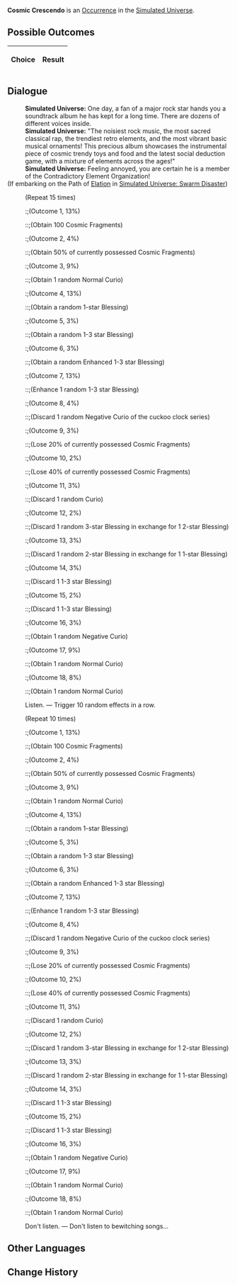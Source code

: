{{Simulated Universe Event Infobox
|title         = Cosmic Crescendo
|image         = Random Event Normal.png
|type          =
|domains_su    = Occurrence
|domains_ext   = Occurrence
|domains_swarm = 
|domains_gng   = 
|requirements  =
|prev          = 
|next          = 
|indexRewards  =
|characters    = 
}}
'''Cosmic Crescendo''' is an [[Simulated Universe/Occurrence|Occurrence]] in the [[Simulated Universe]].

==Possible Outcomes==
{| class="article-table"
!Choice
!Result

|}

<!--
==Gameplay Notes==

-->
==Dialogue==
{{Dialogue Start}}
:'''Simulated Universe:''' One day, a fan of a major rock star hands you a soundtrack album he has kept for a long time. There are dozens of different voices inside.
:'''Simulated Universe:''' "The noisiest rock music, the most sacred classical rap, the trendiest retro elements, and the most vibrant basic musical ornaments! This precious album showcases the instrumental piece of cosmic trendy toys and food and the latest social deduction game, with a mixture of elements across the ages!"
:'''Simulated Universe:''' Feeling annoyed, you are certain he is a member of the Contradictory Element Organization!
;(If embarking on the Path of [[Simulated Universe/Paths#Elation|Elation]] in [[Simulated Universe: Swarm Disaster]])
:{{SU Special Dialogue|Elation|Join the choir!|Trigger 15 random effects in a row.}}
:;(Repeat 15 times)
::;(Outcome 1, 13%)
:::;(Obtain 100 Cosmic Fragments)
::;(Outcome 2, 4%)
:::;(Obtain 50% of currently possessed Cosmic Fragments)
::;(Outcome 3, 9%)
:::;(Obtain 1 random Normal Curio)
::;(Outcome 4, 13%)
:::;(Obtain a random 1-star Blessing)
::;(Outcome 5, 3%)
:::;(Obtain a random 1-3 star Blessing)
::;(Outcome 6, 3%)
:::;(Obtain a random Enhanced  1-3 star Blessing)
::;(Outcome 7, 13%)
:::;(Enhance 1 random 1-3 star Blessing)
::;(Outcome 8, 4%)
:::;(Discard 1 random Negative Curio of the cuckoo clock series)
::;(Outcome 9, 3%)
:::;(Lose 20% of currently possessed Cosmic Fragments)
::;(Outcome 10, 2%)
:::;(Lose 40% of currently possessed Cosmic Fragments)
::;(Outcome 11, 3%)
:::;(Discard 1 random Curio)
::;(Outcome 12, 2%)
:::;(Discard 1 random 3-star Blessing in exchange for 1 2-star Blessing)
::;(Outcome 13, 3%)
:::;(Discard 1 random 2-star Blessing in exchange for 1 1-star Blessing)
::;(Outcome 14, 3%)
:::;(Discard 1 1-3 star Blessing)
::;(Outcome 15, 2%)
:::;(Discard 1 1-3 star Blessing)
::;(Outcome 16, 3%)
:::;(Obtain 1 random Negative Curio)
::;(Outcome 17, 9%)
:::;(Obtain 1 random Normal Curio)
::;(Outcome 18, 8%)
:::;(Obtain 1 random Normal Curio)
:{{DIcon|Star}} Listen. &mdash; Trigger 10 random effects in a row.
:;(Repeat 10 times)
::;(Outcome 1, 13%)
:::;(Obtain 100 Cosmic Fragments)
::;(Outcome 2, 4%)
:::;(Obtain 50% of currently possessed Cosmic Fragments)
::;(Outcome 3, 9%)
:::;(Obtain 1 random Normal Curio)
::;(Outcome 4, 13%)
:::;(Obtain a random 1-star Blessing)
::;(Outcome 5, 3%)
:::;(Obtain a random 1-3 star Blessing)
::;(Outcome 6, 3%)
:::;(Obtain a random Enhanced  1-3 star Blessing)
::;(Outcome 7, 13%)
:::;(Enhance 1 random 1-3 star Blessing)
::;(Outcome 8, 4%)
:::;(Discard 1 random Negative Curio of the cuckoo clock series)
::;(Outcome 9, 3%)
:::;(Lose 20% of currently possessed Cosmic Fragments)
::;(Outcome 10, 2%)
:::;(Lose 40% of currently possessed Cosmic Fragments)
::;(Outcome 11, 3%)
:::;(Discard 1 random Curio)
::;(Outcome 12, 2%)
:::;(Discard 1 random 3-star Blessing in exchange for 1 2-star Blessing)
::;(Outcome 13, 3%)
:::;(Discard 1 random 2-star Blessing in exchange for 1 1-star Blessing)
::;(Outcome 14, 3%)
:::;(Discard 1 1-3 star Blessing)
::;(Outcome 15, 2%)
:::;(Discard 1 1-3 star Blessing)
::;(Outcome 16, 3%)
:::;(Obtain 1 random Negative Curio)
::;(Outcome 17, 9%)
:::;(Obtain 1 random Normal Curio)
::;(Outcome 18, 8%)
:::;(Obtain 1 random Normal Curio)
:{{DIcon|Star}} Don't listen. &mdash; Don't listen to bewitching songs...
{{Dialogue End}}

==Other Languages==
{{Other Languages
|en    = Cosmic Crescendo
|zhs   = 天外大合唱
|zht   = 天外大合唱
|ja    = 天外大合唱
|ko    = 천외대합창
|es    = Crescendo cósmico
|fr    = Crescendo cosmique
|ru    = Космическое крещендо
|th    = ประสานเสียงสุดขอบฟ้า
|vi    = Đại Hợp Xướng Bên Ngoài Bầu Trời
|de    = Kosmisches Crescendo
|id    = Paduan Suara Luar Angkasa
|pt    = Crescendo Cósmico
}}

==Change History==
{{Change History|1.0}}
